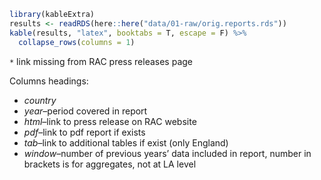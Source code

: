 ```r
library(kableExtra)
results <- readRDS(here::here("data/01-raw/orig.reports.rds"))
kable(results, "latex", booktabs = T, escape = F) %>%
  collapse_rows(columns = 1)
```
`*` link missing from RAC press releases page


Columns headings:

* *country*
* *year*--period covered in report
* *html*--link to press release on RAC website
* *pdf*--link to pdf report if exists
* *tab*--link to additional tables if exist (only England)
* *window*--number of previous years' data included in report, number in brackets is for aggregates, not at LA level